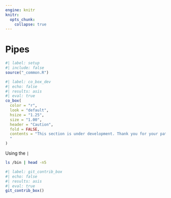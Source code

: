 ```yaml
---
engine: knitr
knitr:
  opts_chunk: 
    collapse: true
---
```


# Pipes {.unnumbered}

```r
#| label: setup
#| include: false
source("_common.R")
```

```r
#| label: co_box_dev
#| echo: false
#| results: asis
#| eval: true
co_box(
  color = "r",
  look = "default", 
  hsize = "1.25", 
  size = "1.00", 
  header = "Caution", 
  fold = FALSE,
  contents = "This section is under development. Thank you for your patience.
  "
)
```

Using the `|`

```bash
ls /bin | head -n5
```

```r
#| label: git_contrib_box
#| echo: false
#| results: asis
#| eval: true
git_contrib_box()
```
